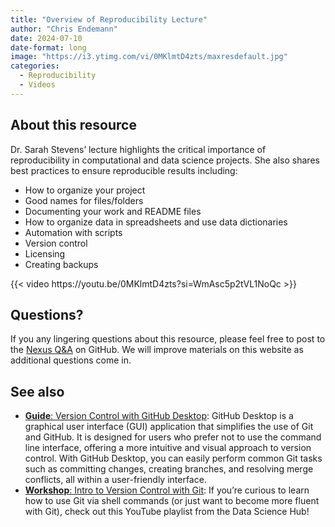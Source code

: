 ```yaml
---
title: "Overview of Reproducibility Lecture"
author: "Chris Endemann"
date: 2024-07-10
date-format: long
image: "https://i3.ytimg.com/vi/0MKlmtD4zts/maxresdefault.jpg"
categories:
  - Reproducibility
  - Videos
---
```

## About this resource
Dr. Sarah Stevens' lecture highlights the critical importance of reproducibility in computational and data science projects. She also shares best practices to ensure reproducible results including:

- How to organize your project
- Good names for files/folders
- Documenting your work and README files
- How to organize data in spreadsheets and use data dictionaries
- Automation with scripts
- Version control
- Licensing
- Creating backups

{{< video https://youtu.be/0MKlmtD4zts?si=WmAsc5p2tVL1NoQc >}}

## Questions?
If you any lingering questions about this resource, please feel free to post to the [Nexus Q&A](https://github.com/UW-Madison-DataScience/ML-X-Nexus/discussions/categories/q-a) on GitHub. We will improve materials on this website as additional questions come in.

## See also
- [**Guide**: Version Control with GitHub Desktop](https://uw-madison-datascience.github.io/ML-X-Nexus/Resources/Guides/Github-desktop.html): GitHub Desktop is a graphical user interface (GUI) application that simplifies the use of Git and GitHub. It is designed for users who prefer not to use the command line interface, offering a more intuitive and visual approach to version control. With GitHub Desktop, you can easily perform common Git tasks such as committing changes, creating branches, and resolving merge conflicts, all within a user-friendly interface.
- [**Workshop**: Intro to Version Control with Git](https://uw-madison-datascience.github.io/ML-X-Nexus/Resources/Videos/Intro-git-github.html): If you're curious to learn how to use Git via shell commands (or just want to become more fluent with Git), check out this YouTube playlist from the Data Science Hub!
